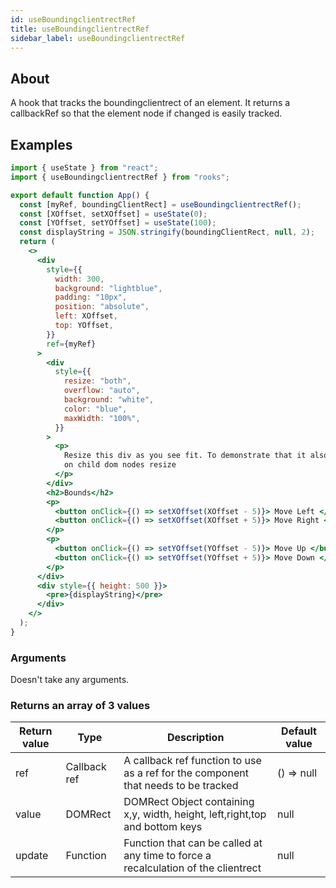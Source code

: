 ```yaml
---
id: useBoundingclientrectRef
title: useBoundingclientrectRef
sidebar_label: useBoundingclientrectRef
---
```


## About

A hook that tracks the boundingclientrect of an element. It returns a callbackRef so that the element node if changed is easily tracked.

## Examples

```jsx
import { useState } from "react";
import { useBoundingclientrectRef } from "rooks";

export default function App() {
  const [myRef, boundingClientRect] = useBoundingclientrectRef();
  const [XOffset, setXOffset] = useState(0);
  const [YOffset, setYOffset] = useState(100);
  const displayString = JSON.stringify(boundingClientRect, null, 2);
  return (
    <>
      <div
        style={{
          width: 300,
          background: "lightblue",
          padding: "10px",
          position: "absolute",
          left: XOffset,
          top: YOffset,
        }}
        ref={myRef}
      >
        <div
          style={{
            resize: "both",
            overflow: "auto",
            background: "white",
            color: "blue",
            maxWidth: "100%",
          }}
        >
          <p>
            Resize this div as you see fit. To demonstrate that it also updates
            on child dom nodes resize
          </p>
        </div>
        <h2>Bounds</h2>
        <p>
          <button onClick={() => setXOffset(XOffset - 5)}> Move Left </button>
          <button onClick={() => setXOffset(XOffset + 5)}> Move Right </button>
        </p>
        <p>
          <button onClick={() => setYOffset(YOffset - 5)}> Move Up </button>
          <button onClick={() => setYOffset(YOffset + 5)}> Move Down </button>
        </p>
      </div>
      <div style={{ height: 500 }}>
        <pre>{displayString}</pre>
      </div>
    </>
  );
}
```

### Arguments

Doesn't take any arguments.

### Returns an array of 3 values

| Return value | Type         | Description                                                                        | Default value |
| ------------ | ------------ | ---------------------------------------------------------------------------------- | ------------- |
| ref          | Callback ref | A callback ref function to use as a ref for the component that needs to be tracked | () => null    |
| value        | DOMRect      | DOMRect Object containing x,y, width, height, left,right,top and bottom keys       | null          |
| update       | Function     | Function that can be called at any time to force a recalculation of the clientrect | null          |
